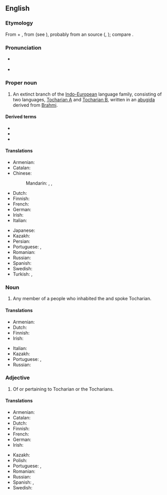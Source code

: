 ==English==
{{wikipedia|dab=Tocharian}}

===Etymology===
From {{bor|en|la|Tochari}} + {{affix|en|-ian}}, from {{der|en|grc|Τόχαροι|t=Kucheans}} (see {{m|grc|Τόχαρος}}), probably from an {{der|en|iir}} source ({{cog|peo|tr=tuxāri-}}, {{cog|kho|tr=ttahvāra}}); compare {{der|en|sa|तुखार}}.

===Pronunciation===
* {{a|RP}} {{IPA|en|/təuˈkɛəɹi.ən/|/təuˈkɑːɹi.ən/}}<!-- generated by [[Template:X2IPA]] -->
* {{a|GA|Mary-marry-merry}} {{IPA|en|/toʊˈkɛɹi.ən/|/toʊˈkɑɹi.ən/}}<!-- generated by [[Template:X2IPA]] -->

===Proper noun===
{{en-proper noun}}

# An extinct branch of the [[Indo-European]] language family, consisting of two languages, [[Tocharian A]] and [[Tocharian B]], written in an [[abugida]] derived from [[Brahmi]].

====Derived terms====
* {{l|en|Proto-Tocharian}}
* {{l|en|Tocharian A}}
* {{l|en|Tocharian B}}

====Translations====
{{trans-top|language}}
* Armenian: {{t+|hy|թոխարերեն}}
* Catalan: {{t|ca|tokhari|m}}
* Chinese:
*: Mandarin: {{t|cmn|吐火罗语}}, {{t|cmn|龟兹语}}, {{t|cmn|覩貨邏}}
* Dutch: {{t|nl|tochaars}}
* Finnish: {{t+|fi|tokaari}}
* French: {{t+|fr|tokharien|m}}
* German: {{t|de|Tocharisch|n}}
* Irish: {{t|ga|Tocáiris|f}}
* Italian: {{t|it|tocario|m}}
{{trans-mid}}
* Japanese: {{t|ja|トカラ語|tr=トカラご, tokara-go|sc=Jpan}}
* Kazakh: {{t|kk|тоқар тілі}}
* Persian: {{t|fa|تخاری|tr=Toxâri|sc=fa-Arab}}
* Portuguese: {{t|pt|tocariano|m}}, {{t|pt|tocário|m}}
* Romanian: {{t+|ro|toharică|f}}
* Russian: {{t+|ru|тохарский}}
* Spanish: {{t+|es|tocario|m}}
* Swedish: {{t+|sv|tokhariska|c}}
* Turkish: {{t|tr|Tohar dili}}, {{t+|tr|Toharca}}
{{trans-bottom}}

===Noun===
{{en-noun}}

# Any member of a people who inhabited the {{w|Tarim Basin}} and spoke Tocharian.

====Translations====
{{trans-top|person}}
* Armenian: {{t|hy|թոխար}}
* Dutch: {{t|nl|tochaar}}
* Finnish: {{t+|fi|tokaari}}
* Irish: {{t|ga|Tocárach|m}}
{{trans-mid}}
* Italian: {{t|it|tocario|m}}
* Kazakh: {{t|kk|тоқар}}
* Portuguese: {{t|pt|tocariano|m}}, {{t|pt|tocário|m}}
* Russian: {{t|ru|тохарец|m|sc=Cyrl}}
{{trans-bottom}}

===Adjective===
{{en-adj|-}}

# Of or pertaining to Tocharian or the Tocharians.

====Translations====
{{trans-top|related to Tocharians}}
* Armenian: {{t|hy|թոխարական}}
* Catalan: {{t|ca|tokhari}}
* Dutch: {{t|nl|tochaars}}
* Finnish: {{t|fi|tokaarilainen}}
* French: {{t+|fr|tokharien|m}}
* German: {{t+|de|tocharisch}}
* Irish: {{t|ga|Tocárach}}
{{trans-mid}}
* Kazakh: {{t|kk|тоқар}}
* Polish: {{t+|pl|tocharski|m}}
* Portuguese: {{t|pt|tocariano|m}}, {{t|pt|tocário|m}}
* Romanian: {{t|ro|toharic}}
* Russian: {{t+|ru|тохарский}}
* Spanish: {{t+|es|tocario|m}}, {{t|es|tocaria|f}}
* Swedish: {{t|sv|tokharisk}}
{{trans-bottom}}

{{C|en|Ethnonyms|Languages}}